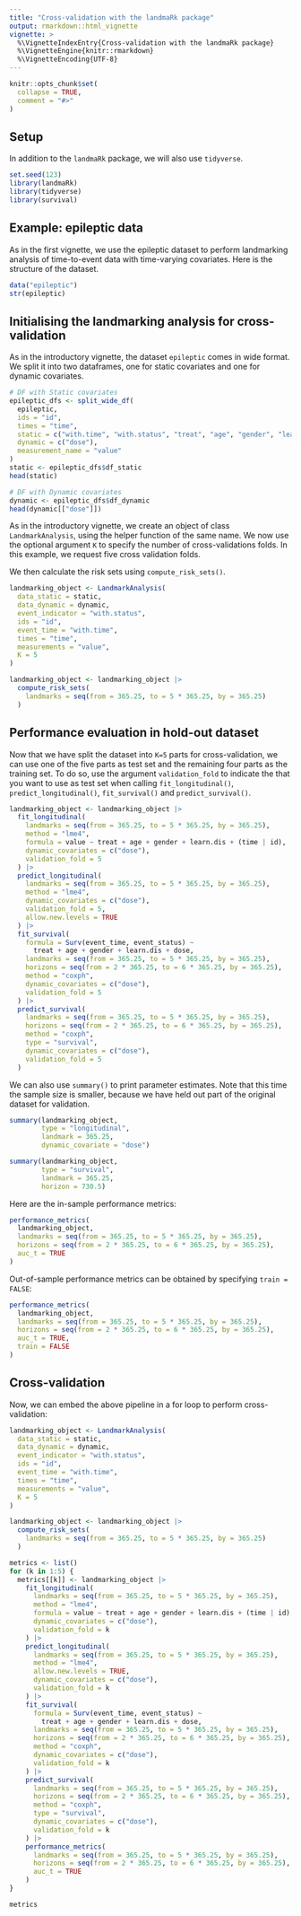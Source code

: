 ```yaml
---
title: "Cross-validation with the landmaRk package"
output: rmarkdown::html_vignette
vignette: >
  %\VignetteIndexEntry{Cross-validation with the landmaRk package}
  %\VignetteEngine{knitr::rmarkdown}
  %\VignetteEncoding{UTF-8}
---
```


```r
knitr::opts_chunk$set(
  collapse = TRUE,
  comment = "#>"
)
```




## Setup

In addition to the `landmaRk` package, we will also use `tidyverse`. 

```r
set.seed(123)
library(landmaRk)
library(tidyverse)
library(survival)
```

## Example: epileptic data

As in the first vignette, we use the epileptic dataset to perform landmarking
analysis  of time-to-event data with time-varying covariates. Here is the
structure of  the dataset.

```r
data("epileptic")
str(epileptic)
```


## Initialising the landmarking analysis for cross-validation

As in the introductory vignette, the dataset `epileptic` comes in wide format.
We split it into two dataframes, one for static covariates and one for dynamic
covariates.

```r
# DF with Static covariates
epileptic_dfs <- split_wide_df(
  epileptic,
  ids = "id",
  times = "time",
  static = c("with.time", "with.status", "treat", "age", "gender", "learn.dis"),
  dynamic = c("dose"),
  measurement_name = "value"
)
static <- epileptic_dfs$df_static
head(static)
```

```r
# DF with Dynamic covariates
dynamic <- epileptic_dfs$df_dynamic
head(dynamic[["dose"]])
```


As in the introductory vignette, we create an object of class `LandmarkAnalysis`,
using the helper function of the same name. We now use the optional argument `K`
to specify the number of cross-validations folds. In this example, we request 
five cross validation folds.

We then calculate the risk sets using `compute_risk_sets()`. 
```r
landmarking_object <- LandmarkAnalysis(
  data_static = static,
  data_dynamic = dynamic,
  event_indicator = "with.status",
  ids = "id",
  event_time = "with.time",
  times = "time",
  measurements = "value",
  K = 5
)

landmarking_object <- landmarking_object |>
  compute_risk_sets(
    landmarks = seq(from = 365.25, to = 5 * 365.25, by = 365.25)
  )
```

## Performance evaluation in hold-out dataset

Now that we have split the dataset into `K=5` parts for cross-validation,
we can use one of the five parts as test set and the remaining four parts as
the training set. To do so, use the argument `validation_fold` to indicate the
that you  want to use as test set when calling `fit_longitudinal()`,
`predict_longitudinal()`, `fit_survival()` and `predict_survival()`. 


```r
landmarking_object <- landmarking_object |>
  fit_longitudinal(
    landmarks = seq(from = 365.25, to = 5 * 365.25, by = 365.25),
    method = "lme4",
    formula = value ~ treat + age + gender + learn.dis + (time | id),
    dynamic_covariates = c("dose"),
    validation_fold = 5
  ) |>
  predict_longitudinal(
    landmarks = seq(from = 365.25, to = 5 * 365.25, by = 365.25),
    method = "lme4",
    dynamic_covariates = c("dose"),
    validation_fold = 5,
    allow.new.levels = TRUE
  ) |>
  fit_survival(
    formula = Surv(event_time, event_status) ~
      treat + age + gender + learn.dis + dose,
    landmarks = seq(from = 365.25, to = 5 * 365.25, by = 365.25),
    horizons = seq(from = 2 * 365.25, to = 6 * 365.25, by = 365.25),
    method = "coxph",
    dynamic_covariates = c("dose"),
    validation_fold = 5
  ) |>
  predict_survival(
    landmarks = seq(from = 365.25, to = 5 * 365.25, by = 365.25),
    horizons = seq(from = 2 * 365.25, to = 6 * 365.25, by = 365.25),
    method = "coxph",
    type = "survival",
    dynamic_covariates = c("dose"),
    validation_fold = 5
  )
```

We can also use `summary()` to print parameter estimates. Note that
this time the sample size is smaller, because we have held out part of the
original dataset for validation. 


```r
summary(landmarking_object,
        type = "longitudinal",
        landmark = 365.25,
        dynamic_covariate = "dose")
```

```r
summary(landmarking_object,
        type = "survival",
        landmark = 365.25,
        horizon = 730.5)
```

Here are the in-sample performance metrics: 

```r
performance_metrics(
  landmarking_object,
  landmarks = seq(from = 365.25, to = 5 * 365.25, by = 365.25),
  horizons = seq(from = 2 * 365.25, to = 6 * 365.25, by = 365.25),
  auc_t = TRUE
)
```

Out-of-sample performance metrics can be obtained by specifying `train = FALSE`:

```r
performance_metrics(
  landmarking_object,
  landmarks = seq(from = 365.25, to = 5 * 365.25, by = 365.25),
  horizons = seq(from = 2 * 365.25, to = 6 * 365.25, by = 365.25),
  auc_t = TRUE,
  train = FALSE
)
```

## Cross-validation

Now, we can embed the above pipeline in a for loop to perform cross-validation:

```r
landmarking_object <- LandmarkAnalysis(
  data_static = static,
  data_dynamic = dynamic,
  event_indicator = "with.status",
  ids = "id",
  event_time = "with.time",
  times = "time",
  measurements = "value",
  K = 5
)

landmarking_object <- landmarking_object |>
  compute_risk_sets(
    landmarks = seq(from = 365.25, to = 5 * 365.25, by = 365.25)
  )
```

```r
metrics <- list()
for (k in 1:5) {
  metrics[[k]] <- landmarking_object |>
    fit_longitudinal(
      landmarks = seq(from = 365.25, to = 5 * 365.25, by = 365.25),
      method = "lme4",
      formula = value ~ treat + age + gender + learn.dis + (time | id),
      dynamic_covariates = c("dose"),
      validation_fold = k
    ) |>
    predict_longitudinal(
      landmarks = seq(from = 365.25, to = 5 * 365.25, by = 365.25),
      method = "lme4",
      allow.new.levels = TRUE,
      dynamic_covariates = c("dose"),
      validation_fold = k
    ) |>
    fit_survival(
      formula = Surv(event_time, event_status) ~
        treat + age + gender + learn.dis + dose,
      landmarks = seq(from = 365.25, to = 5 * 365.25, by = 365.25),
      horizons = seq(from = 2 * 365.25, to = 6 * 365.25, by = 365.25),
      method = "coxph",
      dynamic_covariates = c("dose"),
      validation_fold = k
    ) |>
    predict_survival(
      landmarks = seq(from = 365.25, to = 5 * 365.25, by = 365.25),
      horizons = seq(from = 2 * 365.25, to = 6 * 365.25, by = 365.25),
      method = "coxph",
      type = "survival",
      dynamic_covariates = c("dose"),
      validation_fold = k
    ) |>
    performance_metrics(
      landmarks = seq(from = 365.25, to = 5 * 365.25, by = 365.25),
      horizons = seq(from = 2 * 365.25, to = 6 * 365.25, by = 365.25),
      auc_t = TRUE
    )
}

metrics
```
